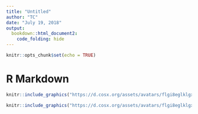 ```yaml
---
title: "Untitled"
author: "TC"
date: "July 19, 2018"
output: 
  bookdown::html_document2:
    code_folding: hide
---
```


```r
knitr::opts_chunk$set(echo = TRUE)
```

# R Markdown

```r
knitr::include_graphics("https://d.cosx.org/assets/avatars/flgi8eglklgxd03p.png")
```

```r
knitr::include_graphics("https://d.cosx.org/assets/avatars/flgi8eglklgxd03p.png")
```

